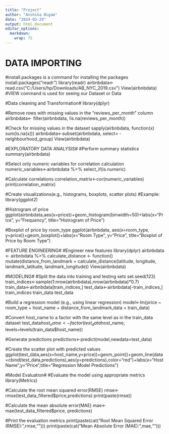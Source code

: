 ---
title: "Project"
author: "Anshika Nigam"
date: "2024-03-29"
output: html_document
editor_options: 
  markdown: 
    wrap: 72
---

# DATA IMPORTING

#install.packages is a command for installing the packages
install.packages("readr") 
library(readr)
airbnbdata<-read.csv("C:/Users/hp/Downloads/AB_NYC_2019.csv")
View(airbnbdata)
#VIEW command is used for seeing our Dataset or Data 

#Data cleaning and Transformation# library(dplyr)

#Remove rows with missing values in the "reviews_per_month" column
airbnbdata\<- filter(airbnbdata, !is.na(reviews_per_month))

#Check for missing values in the dataset sapply(airbnbdata, function(x)
sum(is.na(x))) airbnbdata\<-subset(airbnbdata, select=
-neighbourhood_group) View(airbnbdata)

#EXPLORATORY DATA ANALYSIS# #Perform summary statistics
summary(airbnbdata)

#Select only numeric variables for correlation calculation
numeric_variables\<-airbnbdata %\>% select_if(is.numeric)

#Calculate correlations correlation_matrix\<-cor(numeric_variables)
print(correlation_matrix)

#Create visualizations(e.g., histograms, boxplots, scatter plots)
#Example: library(ggplot2)

#Histrogram of price
ggplot(airbnbdata,aes(x=price))+geom_histogram(binwidth=50)+labs(x="Price",
y="Frequency", title="Histrogram of Price")

#Boxplot of price by room_type ggplot(airbnbdata, aes(x=room_type,
y=price))+geom_boxplot()+labs(x="Room Type", y="Price", title="Boxplot
of Price by Room Type")

#FEATURE ENGINEERING# #Engineer new features library(dplyr) airbnbdata
\<- airbnbdata %\>% calculate_distance \<- function()
mutate(distance_from_landmark = calculate_distance(latitude, longitude,
landmark_latitude, landmark_longitude)) View(airbnbdata)

#MODELING# #Split the data into training and testing sets set.seed(123)
train_indices\<-sample(1:nrow(airbnbdata),nrow(airbnbdata)\*0.7)
train_data\<-airbnbdata[train_indices,]
test_data\<-airbnbdata[-train_indices,] train_indices train_data
test_data

#Build a regression model (e.g., using linear regression)
model\<-lm(price \~ room_type + host_name + distance_from_landmark,data
= train_data)

#Convert host_name to a factor with the same level as in the train_data
dataset test_data$host_name<-factor(test_data$host_name,
levels=levels(train_data\$host_name))

#Generate predictions predictions\<-predict(model,newdata=test_data)

#Create the scatter plot with predicted values
ggplot(test_data,aes(x=host_name,y=price))+geom_point()+geom_line(data=cbind(test_data,predictions),aes(y=predictions),color="red")+labs(x="Host
Name",y="Price",title="Regression Model Predictions")

#Model Evaluation# #Evaluate the model using appropriate metrics
library(Metrics)

#Calculate the root mean squared error(RMSE)
rmse\<-rmse(test_data_filtered\$price,predictions) print(paste(rmse))

#Calculate the mean absolute error(MAE)
mae<-mae(test_data_filtered\$price, predictions)

#Print the evaluation metrics print(paste(cat("Root Mean Squared Error
(RMSE):",rmse,"\n"))) print(paste(cat("Mean Absolute Error
(MAE):",mae,"\n")))
